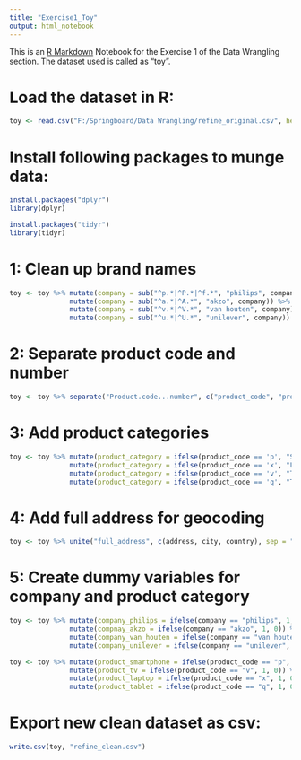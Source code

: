 ---
title: "Exercise1_Toy"
output: html_notebook
---

This is an [R Markdown](http://rmarkdown.rstudio.com) Notebook for the Exercise 1 of the Data Wrangling section. The dataset used is called as "toy".

# Load the dataset in R:

```{r}
toy <- read.csv("F:/Springboard/Data Wrangling/refine_original.csv", header = TRUE)
```

# Install following packages to munge data:

```{r}
install.packages("dplyr")
library(dplyr)

install.packages("tidyr")
library(tidyr)
```

# 1: Clean up brand names

```{r}
toy <- toy %>% mutate(company = sub("^p.*|^P.*|^f.*", "philips", company)) %>% 
               mutate(company = sub("^a.*|^A.*", "akzo", company)) %>% 
               mutate(company = sub("^v.*|^V.*", "van houten", company)) %>% 
               mutate(company = sub("^u.*|^U.*", "unilever", company))
```

# 2: Separate product code and number

```{r}
toy <- toy %>% separate("Product.code...number", c("product_code", "product_number"), sep = "-")
```

# 3: Add product categories

```{r}
toy <- toy %>% mutate(product_category = ifelse(product_code == 'p', "Smartphone", "")) %>% 
               mutate(product_category = ifelse(product_code == 'x', "Laptop", product_category)) %>% 
               mutate(product_category = ifelse(product_code == 'v', "TV", product_category)) %>% 
               mutate(product_category = ifelse(product_code == 'q', "Tablet", product_category))
```

# 4: Add full address for geocoding

```{r}
toy <- toy %>% unite("full_address", c(address, city, country), sep = ",")
```

# 5: Create dummy variables for company and product category

```{r}
toy <- toy %>% mutate(company_philips = ifelse(company == "philips", 1, 0)) %>% 
               mutate(compnay_akzo = ifelse(company == "akzo", 1, 0)) %>% 
               mutate(company_van_houten = ifelse(company == "van houten", 1, 0)) %>% 
               mutate(company_unilever = ifelse(company == "unilever", 1, 0))

toy <- toy %>% mutate(product_smartphone = ifelse(product_code == "p", 1, 0)) %>% 
               mutate(product_tv = ifelse(product_code == "v", 1, 0)) %>% 
               mutate(product_laptop = ifelse(product_code == "x", 1, 0)) %>% 
               mutate(product_tablet = ifelse(product_code == "q", 1, 0))
```

# Export new clean dataset as csv:

```{r}
write.csv(toy, "refine_clean.csv")
```

